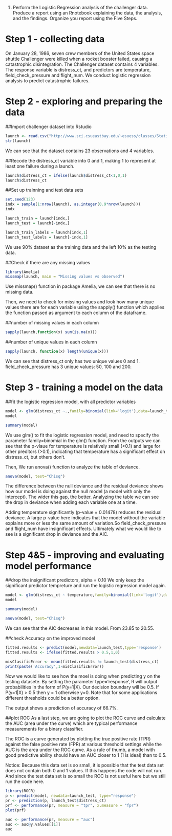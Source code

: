 

1. Perform the Logistic Regression analysis of the challenger data. Produce a report using an Rnotebook explaining the data, the analysis, and the findings.
Organize you report using the Five Steps.

# Step 1 - collecting data
On January 28, 1986, seven crew members of the United States space shuttle Challenger were killed when a rocket booster failed, causing a catastrophic disintegration. The Challenger dataset contains 4 variables. The response variable is distress_ct, and predictors are temperature, field_check_pressure and flight_num. We conduct logistic regression analysis to predict catastrophic failures.

# Step 2 - exploring and preparing the data

##Import challenger dataset into Rstudio
```{r}
launch <- read.csv("http://www.sci.csueastbay.edu/~esuess/classes/Statistics_6620/Presentations/ml10/challenger.csv")
str(launch)
```
We can see that the dataset contains 23 observations and 4 variables.

##Recode the distress_ct variable into 0 and 1, making 1 to represent at least one failure during a launch.
```{r}
launch$distress_ct = ifelse(launch$distress_ct<1,0,1)
launch$distress_ct
```

##Set up trainning and test data sets
```{r}
set.seed(123)
indx = sample(1:nrow(launch), as.integer(0.9*nrow(launch)))
indx

launch_train = launch[indx,]
launch_test = launch[-indx,]

launch_train_labels = launch[indx,1]
launch_test_labels = launch[-indx,1]   
```
We use 90% dataset as the training data and the left 10% as the testing data.

##Check if there are any missing values
```{r}
library(Amelia)
missmap(launch, main = "Missing values vs observed")
```
Use missmap() function in package Amelia, we can see that there is no missing data.

Then, we need to check for missing values and look how many unique values there are for each variable using the sapply() function which applies the function passed as argument to each column of the dataframe.

##number of missing values in each column
```{r}
sapply(launch,function(x) sum(is.na(x)))
```



##number of unique values in each column
```{r}
sapply(launch, function(x) length(unique(x)))
```
We can see that distress_ct only has two unique values 0 and 1. field_check_pressure has 3 unique values: 50, 100 and 200.

# Step 3 - training a model on the data
##fit the logistic regression model, with all predictor variables
```{r}
model <- glm(distress_ct ~.,family=binomial(link='logit'),data=launch_train)
model

summary(model)

```
We use glm() to fit the logistic regression model, and need to specify the parameter family=binomial in the glm() function. From the outputs we can see that the p-vlaue for temperature is relatively small (<0.1) and large for other preditors (>0.1), indicating that temperature has a significant effect on distress_ct, but others don't.

Then, We run anova() function to analyze the table of deviance.
```{r}
anova(model, test="Chisq")
```
The difference between the null deviance and the residual deviance shows how our model is doing against the null model (a model with only the intercept). The wider this gap, the better. Analyzing the table we can see the drop in deviance when adding each variable one at a time. 

Adding temperature significantly (p-value = 0.01478) reduces the residual deviance. A large p-value here indicates that the model without the variable explains more or less the same amount of variation.So field_check_pressure and flight_num have insignificant effects. Ultimately what we would like to see is a significant drop in deviance and the AIC.

# Step 4&5 - improving and evaluating model performance
##drop the insignificant predictors, alpha = 0.10
We only keep the significant predictor tempreture and run the logistic regression model again.
```{r}
model <- glm(distress_ct ~ temperature,family=binomial(link='logit'),data=launch_train)
model

summary(model)

anova(model, test="Chisq")
```

We can see that the AIC decreases in this model. From 23.85 to 20.55.

##check Accuracy on the improved model
```{r}
fitted.results <- predict(model,newdata=launch_test,type='response')
fitted.results <- ifelse(fitted.results > 0.5,1,0)

misClasificError <- mean(fitted.results != launch_test$distress_ct)
print(paste('Accuracy',1-misClasificError))

```
Now we would like to see how the moel is doing when predicting y on the testing datasete. By setting the parameter type='response', R will output probabilities in the form of P(y=1|X). Our decision boundary will be 0.5. If P(y=1|X) > 0.5 then y = 1 otherwise y=0. Note that for some applications different thresholds could be a better option.

The output shows a prediction of accuracy of 66.7%.

##plot ROC
As a last step, we are going to plot the ROC curve and calculate the AUC (area under the curve) which are typical performance measurements for a binary classifier.

The ROC is a curve generated by plotting the true positive rate (TPR) against the false positive rate (FPR) at various threshold settings while the AUC is the area under the ROC curve. As a rule of thumb, a model with good predictive ability should have an AUC closer to 1 (1 is ideal) than to 0.5.

Notice: Because this data set is so small, it is possible that the test data set does not contain both 0 and 1 values. If this happens the code will not run. And since the test data set is so small the ROC is not useful here but we still run the code here.
```{r}
library(ROCR)
p <- predict(model, newdata=launch_test, type="response")
pr <- prediction(p, launch_test$distress_ct)
prf <- performance(pr, measure = "tpr", x.measure = "fpr")
plot(prf)

auc <- performance(pr, measure = "auc")
auc <- auc@y.values[[1]]
auc
```




